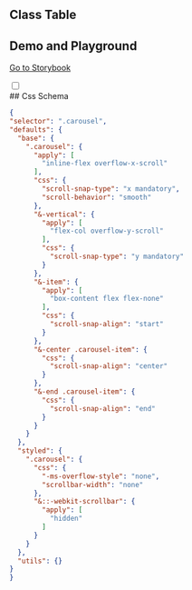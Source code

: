 
## Class Table

<CssTable name="carousel" />

## Demo and Playground

[Go to Storybook](https://story.ui.icebreaker.top/?path=/docs/data-display-carousel--docs)

<div className="collapse">
<input type="checkbox" /> 
<div class="collapse-title px-0">
## Css Schema
</div>
<div class="collapse-content"> 

```json
{
"selector": ".carousel",
"defaults": {
  "base": {
    ".carousel": {
      "apply": [
        "inline-flex overflow-x-scroll"
      ],
      "css": {
        "scroll-snap-type": "x mandatory",
        "scroll-behavior": "smooth"
      },
      "&-vertical": {
        "apply": [
          "flex-col overflow-y-scroll"
        ],
        "css": {
          "scroll-snap-type": "y mandatory"
        }
      },
      "&-item": {
        "apply": [
          "box-content flex flex-none"
        ],
        "css": {
          "scroll-snap-align": "start"
        }
      },
      "&-center .carousel-item": {
        "css": {
          "scroll-snap-align": "center"
        }
      },
      "&-end .carousel-item": {
        "css": {
          "scroll-snap-align": "end"
        }
      }
    }
  },
  "styled": {
    ".carousel": {
      "css": {
        "-ms-overflow-style": "none",
        "scrollbar-width": "none"
      },
      "&::-webkit-scrollbar": {
        "apply": [
          "hidden"
        ]
      }
    }
  },
  "utils": {}
}
}
```

</div>
</div>